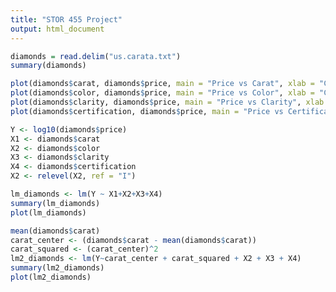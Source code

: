 ```yaml
---
title: "STOR 455 Project"
output: html_document
---
```

```r
diamonds = read.delim("us.carata.txt")
summary(diamonds)
```

```r
plot(diamonds$carat, diamonds$price, main = "Price vs Carat", xlab = "Carat", ylab = "Price")
plot(diamonds$color, diamonds$price, main = "Price vs Color", xlab = "Color", ylab = "Price")
plot(diamonds$clarity, diamonds$price, main = "Price vs Clarity", xlab = "Clarity", ylab = "Price")
plot(diamonds$certification, diamonds$price, main = "Price vs Certification", xlab = "Certificaction", ylab = "Price")

```

```r
Y <- log10(diamonds$price)
X1 <- diamonds$carat
X2 <- diamonds$color
X3 <- diamonds$clarity
X4 <- diamonds$certification
X2 <- relevel(X2, ref = "I")

lm_diamonds <- lm(Y ~ X1+X2+X3+X4)
summary(lm_diamonds)
plot(lm_diamonds)


```







```r
mean(diamonds$carat)
carat_center <- (diamonds$carat - mean(diamonds$carat))
carat_squared <- (carat_center)^2
lm2_diamonds <- lm(Y~carat_center + carat_squared + X2 + X3 + X4)
summary(lm2_diamonds)
plot(lm2_diamonds)


```


